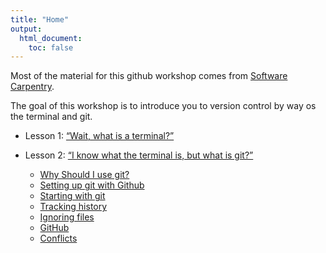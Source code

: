 ```yaml
---
title: "Home"
output:
  html_document:
    toc: false
---
```


Most of the material for this github workshop comes from [Software Carpentry](https://software-carpentry.org/lessons/).


The goal of this workshop is to introduce you to version control by way os the terminal and git.


* Lesson 1: ["Wait, what is a terminal?"](terminal_intro.html)  
  
  

* Lesson 2: ["I know what the terminal is, but what is git?"](git_intro.html)
    * [Why Should I use git?](git_2.html)   
    * [Setting up git with Github](git_1.html)   
    * [Starting with git](git_3.html)   
    * [Tracking history](git_4.html)
    * [Ignoring files](git_5.html)
    * [GitHub](git_6.html)
    * [Conflicts](git_7.html)
